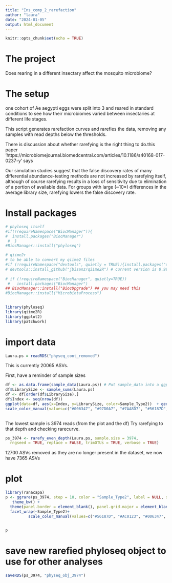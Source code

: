 ---
title: "Ins_comp_2_rarefaction"
author: "laura"
date: "2024-01-05"
output: html_document
---

```{r setup, include=FALSE}
knitr::opts_chunk$set(echo = TRUE)
```

# The project

Does rearing in a different insectary affect the mosquito microbiome?

# The setup

one cohort of Ae aegypti eggs were split into 3 and reared in standard conditions to see how their microbiomes varied between insectaries at different life stages.


This script generates rarefaction curves and rarefies the data, removing any samples with read depths below the thresholds.

There is discussion about whether rarefying is the right thing to do.this paper 'https://microbiomejournal.biomedcentral.com/articles/10.1186/s40168-017-0237-y' says

Our simulation studies suggest that the false discovery rates of many differential abundance-testing methods are not increased by rarefying itself, although of course rarefying results in a loss of sensitivity due to elimination of a portion of available data. For groups with large (~10×) differences in the average library size, rarefying lowers the false discovery rate.

# Install packages

```{r}

# phyloseq itself
#if(!requireNamespace("BiocManager")){
#  install.packages("BiocManager")
 #  }
#BiocManager::install("phyloseq")

# qiime2r
# to be able to convert my qiime2 files
#if (!requireNamespace("devtools", quietly = TRUE)){install.packages("devtools")}
# devtools::install_github("jbisanz/qiime2R") # current version is 0.99.20
 
# if (!requireNamespace("BiocManager", quietly=TRUE))
 #   install.packages("BiocManager")
## BiocManager::install("BiocUpgrade") ## you may need this
#BiocManager::install("MicrobiotaProcess")
 

library(phyloseq)
library(qiime2R)
library(ggplot2)
library(patchwork)

```


# import data

```{r}
Laura.ps = readRDS("physeq_cont_removed")
```
This is currently 20065 ASVs.
 
First, have a reminder of sample sizes

```{r}
df <- as.data.frame(sample_data(Laura.ps)) # Put sample_data into a ggplot-friendly data.frame
df$LibrarySize <- sample_sums(Laura.ps)
df <- df[order(df$LibrarySize),]
df$Index <- seq(nrow(df))
ggplot(data=df, aes(x=Index, y=LibrarySize, color=Sample_Type2))  + geom_point(alpha=0.7, size=1)+
scale_color_manual(values=c("#006347", "#97D0A7", "#7AA8D7", "#56187D", "#AC0123", "#EF9F26", "#E6CD69"))
      
```

The lowest sample is 3974 reads (from the plot and the df)
Try rarefying to that depth and checking rarecurve. 

```{r}
ps_3974 <- rarefy_even_depth(Laura.ps, sample.size = 3974,
  rngseed = TRUE, replace = FALSE, trimOTUs = TRUE, verbose = TRUE)
```

12700 ASVs removed as they are no longer present in the dataset, we now have 7365 ASVs


# plot

```{r warning=FALSE}
library(ranacapa)
p <- ggrare(ps_3974, step = 10, color = "Sample_Type2", label = NULL, se = FALSE) + 
   theme_bw() + 
  theme(panel.border = element_blank(), panel.grid.major = element_blank(), panel.grid.minor = element_blank(), axis.line = element_line(colour = "black")) + 
  facet_wrap(~Sample_Type2)+
          scale_color_manual(values=c("#56187D", "#AC0123", "#006347", "#97D0A7", "#EF9F26", "#7AA8D7"))
 

p
```


# save new rarefied phyloseq object to use for other analyses

```{r}
saveRDS(ps_3974, "physeq_obj_3974")

```

